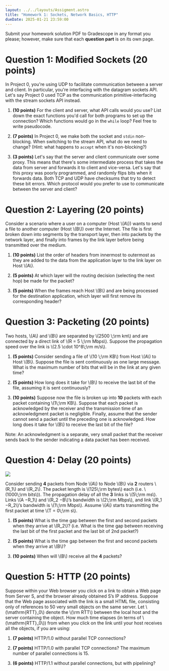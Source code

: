 ```yaml
---
layout: ../../layouts/Assigment.astro
title: "Homework 1: Sockets, Network Basics, HTTP"
dueDate: 2025-01-21 23:59:00
---
```


Submit your homework solution PDF to Gradescope in any format you please;
however, make sure that each **question part** is on its own page.

# Question 1: Modified Sockets (20 points)

In Project 0, you're using UDP to facilitate communication between a server and client. In particular, you're interfacing with the datagram sockets API. Let's say Project 0 used TCP as the communication primitive-interfacing with the stream sockets API instead. 

1. **(10 points)** For the client and server, what API calls would you use? List down the exact functions you'd call for both programs to set up the connection? Which functions would go in the `while` loop? Feel free to write pseudocode. 

2. **(7 points)** In Project 0, we make both the socket and `stdin` non-blocking. When switching to the stream API, what do we need to change? (Hint: what happens to `accept` when it's non-blocking?) 

3. **(3 points)** Let's say that the server and client communicate over some proxy. This means that there's some intermediate process that takes the data from server and forwards it to client and vice-versa. Let's say that this proxy was poorly programmed, and randomly flips bits when it forwards data. Both TCP and UDP have checksums that try to detect these bit errors. Which protocol would you prefer to use to communicate between the server and client? 


# Question 2: Layering (20 points)
Consider a scenario where a user on a computer (Host \\(A\\)) wants to send a file to another computer (Host \\(B\\))
over the Internet. The file is first broken down into segments by the transport layer, then into packets by
the network layer, and finally into frames by the link layer before being transmitted over the medium.

1. **(10 points)** List the order of headers from innermost to outermost as they are added to the data from the application
layer to the link layer on Host \\(A\\).

2. **(5 points)** At which layer will the routing decision (selecting the next hop) be made for the packet?

3. **(5 points)** When the frames reach Host \\(B\\) and are being processed for the destination application, which layer
will first remove its corresponding header?

# Question 3: Packeting (20 points)

Two hosts, \\(A\\) and \\(B\\) are separated by \\(2500 \\;\rm km\\) and are
connected by a direct link of \\(R = 5 \\;\rm Mbps\\).
Suppose the propagation speed over the link is \\(2.5 \cdot 10^8\\;\rm m/s\\).

1. **(5 points)** Consider sending a file of \\(10 \\;\rm KB\\) from Host \\(A\\) to Host \\(B\\). Suppose the file is sent continuously as one
large message. What is the maximum number of bits that will be in the link at any given time?

2. **(5 points)** How long does it take for \\(B\\) to receive the last bit of the file, assuming it is sent continuously?

3. **(10 points)** Suppose now the file is broken up into **10** packets with each packet
containing \\(1\\;\rm KB\\). Suppose that each
packet is acknowledged by the receiver and the transmission time of an acknowledgment packet is negligible. 
Finally, assume that the sender cannot send a packet until the preceding one is acknowledged.
How long does it take for \\(B\\) to receive the last bit of the file?

Note: An acknowledgment is a separate, very small packet that the receiver sends back to the sender
indicating a data packet has been received.

# Question 4: Delay (20 points)

![](/imgs/hw1p4.svg)

Consider sending **4** packets from Node \\(A\\) to Node \\(B\\) via **2** routers \\(R_1\\) and \\(R_2\\).
The packet length is \\(125\\;\\rm bytes\\) each (i.e. \\(1000\\;\rm bits\\)).
The propagation delay of all the **3** links is \\(5\\;\rm ms\\). Links
\\(A −R_1\\) and \\(R_2 −B\\)’s bandwidth is \\(2\\;\rm Mbps\\), and link \\(R_1
−R_2\\)’s bandwidth is \\(1\\;\rm Mbps\\). Assume \\(A\\) starts
transmitting the first packet at time \\(T = 0\\;\rm s\\).

1. **(5 points)** What is the time gap between the first and second packets when they arrive at
\\(R_2\\)? (i.e. What is the time gap
between receiving the last bit of the first packet and the last bit of 2nd
packet?)

2. **(5 points)** What is the time gap between the first and second packets when they arrive at
\\(B\\)?

3. **(10 points)** When will \\(B\\) receive all the **4** packets?

# Question 5: HTTP (20 points)

Suppose within your Web browser you click on a link to obtain a Web page from Server S, and the browser
already obtained S’s IP address. Suppose that the Web page associated with the link is a small HTML file,
consisting only of references to 50 very small objects on the same server. Let \\(\mathrm\{RTT\}_0\\) denote the \\(\rm RTT\\) between
the local host and the server containing the object. How much time elapses (in terms of \\(\mathrm\{RTT\}_0\\)) from when
you click on the link until your host receives all the objects, if you are using:

1. **(7 points)** HTTP/1.0 without parallel TCP connections?

2. **(7 points)** HTTP/1.0 with parallel TCP connections? The maximum number of parallel connections is 15.

3. **(6 points)** HTTP/1.1 without parallel connections, but with pipelining?
